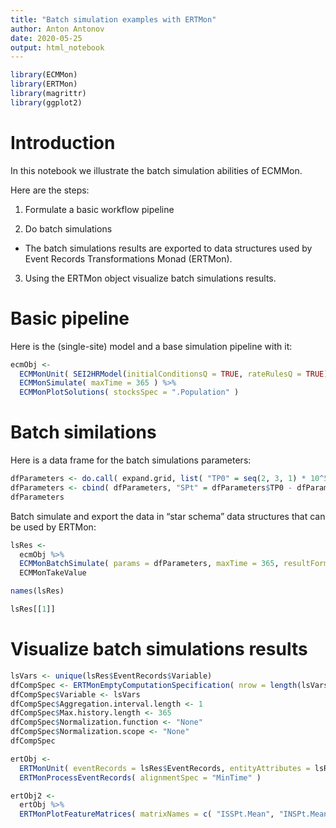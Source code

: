 ```yaml
---
title: "Batch simulation examples with ERTMon"
author: Anton Antonov
date: 2020-05-25
output: html_notebook
---
```


```r
library(ECMMon)
library(ERTMon)
library(magrittr)
library(ggplot2)
```

# Introduction

In this notebook we illustrate the batch simulation abilities of ECMMon.

Here are the steps:

1. Formulate a basic workflow pipeline

2. Do batch simulations 

  - The batch simulations results are exported to data structures used by Event Records Transformations Monad (ERTMon).

3. Using the ERTMon object visualize batch simulations results.

# Basic pipeline

Here is the (single-site) model and a base simulation pipeline with it:

```r
ecmObj <- 
  ECMMonUnit( SEI2HRModel(initialConditionsQ = TRUE, rateRulesQ = TRUE) ) %>% 
  ECMMonSimulate( maxTime = 365 ) %>% 
  ECMMonPlotSolutions( stocksSpec = ".Population" )
```


# Batch similations

Here is a data frame for the batch simulations parameters:

```r
dfParameters <- do.call( expand.grid, list( "TP0" = seq(2, 3, 1) * 10^5, "ISSPt" = 10 ^ seq(0, 2, 1) ) )
dfParameters <- cbind( dfParameters, "SPt" = dfParameters$TP0 - dfParameters$ISSPt,  "lpcr" = 0  )
dfParameters
```

Batch simulate and export the data in "star schema" data structures that can be used by ERTMon:

```r
lsRes <- 
  ecmObj %>% 
  ECMMonBatchSimulate( params = dfParameters, maxTime = 365, resultForm = "StarSchema" )  %>% 
  ECMMonTakeValue
```

```r
names(lsRes)
```

```r
lsRes[[1]]
```

# Visualize batch simulations results

```r
lsVars <- unique(lsRes$EventRecords$Variable) 
dfCompSpec <- ERTMonEmptyComputationSpecification( nrow = length(lsVars) )
dfCompSpec$Variable <- lsVars
dfCompSpec$Aggregation.interval.length <- 1
dfCompSpec$Max.history.length <- 365
dfCompSpec$Normalization.function <- "None"
dfCompSpec$Normalization.scope <- "None"
dfCompSpec
```

```r
ertObj <- 
  ERTMonUnit( eventRecords = lsRes$EventRecords, entityAttributes = lsRes$EntityAttributes, compSpec = dfCompSpec ) %>% 
  ERTMonProcessEventRecords( alignmentSpec = "MinTime" )
```


```r
ertObj2 <- 
  ertObj %>% 
  ERTMonPlotFeatureMatrices( matrixNames = c( "ISSPt.Mean", "INSPt.Mean"), facets = "EntityID", scales = "free" )
```

